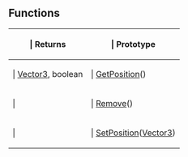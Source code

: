==Functions==

{{Lua/Table_Prefix}}
{| {{Lua/Table_Header}}
!{{Lua/Column_Style/Returns_List}} | Returns
!{{Lua/Column_Style/Prototype_List}} | Prototype
|-
|{{Lua/Cell_Style/Returns_List}} | [[Lua/Shared/Vector3|Vector3]], boolean
|{{Lua/Cell_Style/Prototype_List}} | [[Lua/Client/Waypoint/Functions/GetPosition|GetPosition]]()
|-
|{{Lua/Cell_Style/Returns_List}} | 
|{{Lua/Cell_Style/Prototype_List}} | [[Lua/Client/Waypoint/Functions/Remove|Remove]]()
|-
|{{Lua/Cell_Style/Returns_List}} | 
|{{Lua/Cell_Style/Prototype_List}} | [[Lua/Client/Waypoint/Functions/SetPosition|SetPosition]]([[Lua/Shared/Vector3|Vector3]])
|} {{Lua/Table_Suffix}}